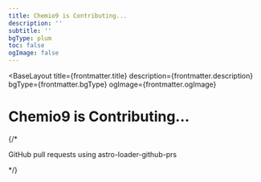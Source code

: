 ```yaml
---
title: Chemio9 is Contributing...
description: ''
subtitle: ''
bgType: plum
toc: false
ogImage: false
---
```



<BaseLayout
  title={frontmatter.title}
  description={frontmatter.description}
  bgType={frontmatter.bgType}
  ogImage={frontmatter.ogImage}
>
  <StandardLayout class="max-w-65ch" isCentered={true}>
    <Fragment slot="head">
      <h1>Chemio9 is <span class="animate-pulse">Contributing...</span></h1>
      {/* <p class="mt--4! op-50 italic">GitHub pull requests using <Link href="https://github.com/lin-stephanie/astro-loaders/tree/main/packages/astro-loader-github-prs" external={true} class="op-100!">astro-loader-github-prs</Link></p> */}
    </Fragment>
    <GithubView collectionType="prs" />
  </StandardLayout>
</BaseLayout>
